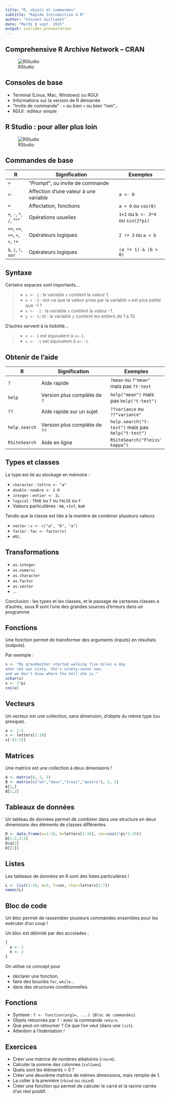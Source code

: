 ```yaml
---
title: "R, objets et commandes"
subtitle: "Rapide Introduction à R"
author: "Vincent Guillemot"
date: "Mardi 8 sept. 2015"
output: ioslides_presentation
---
```



## Comprehensive R Archive Network -- CRAN

![RStudio](../images/logo_R.png)

## Consoles de base

* Terminal (Linux, Mac, Windows) ou RGUI
* Informations sur la version de R démarrée
* "Invite de commande" : `>` ou bien `+` ou bien "rien"...
* RGUI : éditeur simple

## R Studio : pour aller plus loin

![RStudio](../images/RStudio-Ball.png)

## Commandes de base

\tiny

  R | Signification | Exemples
--- | ------------- | -------
`>` | "_Prompt_", ou invite de commande      |
`<-`| Affection d'une valeur à une variable     | `a <- 0`
`=` | Affectation,  fonctions | `a = 0` ou `cos(0)`
`+`, `-`, `*`, `/`, "^" | Opérations usuelles | `1+1` ou `b <- 3*4` ou `sin(2*pi)`
`==`, `<=`, `>=`, `<`, `>`, `!=`| Opérateurs logiques |  `2 != 3` ou `a < b`
`&`, `|`, `!`, `xor`| Opérateurs logiques |  `(a != 1) & (b > 0)`

## Syntaxe {.build}

Certains espaces sont importants...

> - `x <- 1` : la variable `x` contient la valeur 1.
> - `x < -1` : est-ce que la valeur prise par la variable `x` est plus petite que -1 ?
> - `x <- -1` : la variable `x` contient la valeur -1.
> - `y <- 1:10` : la variable `y` contient les entiers de 1 à 10.

D'autres servent à la lisibilité...

> - `x <- 1` est équivalent à `x<-1`.
> - `x <- -1` est équivalent à `x<--1`.

## Obtenir de l'aide

  R | Signification | Exemples
--- | ------------- | -------
`?` | Aide rapide   | `?mean` ou `?"mean"` mais pas `?t-test`
`help` | Version plus complète de `?` | `help("mean")` mais pas `help("t-test")`
`??` | Aide rapide  sur un sujet | `??variance` ou `??"variance"`
`help.search` | Version plus complète de `??` | `help.search("t-test")` mais pas `help("t-test")`
`RSiteSearch` | Aide en ligne | `RSiteSearch("Fleiss' kappa")`

## Types et classes

Le type est lié au stockage en mémoire :

* `character` : `lettre <- "a"`
* `double` : `nombre <- 2.0`
* `integer` : `entier <- 1L`
* `logical` : `TRUE` ou `T` ou `FALSE` ou `F`
* Valeurs particulières : `NA`, `+Inf`, `NaN`

Tandis que la classe est liée à la manière de *combiner* plusieurs valeurs

* `vector` : `v <- c("a", "b", "a")`
* `factor` : `fac <- factor(v)`
* etc.

## Transformations

* `as.integer`
* `as.numeric`
* `as.character`
* `as.factor`
* `as.vector`
* ...

Conclusion : les types et les classes, et le passage de certaines classes à d'autres, sous R sont l'une des grandes sources d'erreurs dans un programme

## Fonctions

Une fonction permet de transformer des arguments (inputs) en résultats (outputs).

Par exemple :
```r
s <- "My grandmother started walking five miles a day 
when she was sixty. She's ninety-seven now, 
and we don't know where the hell she is."
nchar(s)
x <- 2*pi
cos(x)
```

## Vecteurs

Un vecteur est une collection, sans dimension, d'objets du même type (ou presque).

```r
a <- 1:5
x <- letters[1:10]
x[-(2:3)]
```

## Matrices

Une matrice est une collection à deux dimensions !

```r
A <- matrix(0, 2, 2)
B <- matrix(c("un","deux","trois","quatre"), 2, 2)
A[1,]
B[2,2]
```

## Tableaux de données

Un tableau de données permet de combiner dans une structure en deux dimensions des éléments de classes différentes.

```r
D <- data.frame(a=1:10, b=letters[1:10], cos=cos(2*pi*1:10))
D[1:2,2:3]
D$a[3]
D[[1]]
```

## Listes

Les tableaux de données en R sont des listes particulières !

```r
L <- list(1:10, b=3, f=cos, char=letters[5:7])
names(L)
```

## Bloc de code

Un _bloc_ permet de rassembler plusieurs commandes ensembles pour les exécuter d'un coup !

Un bloc est délimité par des accolades :

```r
{
  a <- 1
  b <- 2
}
```

On utilise ce concept pour

 * déclarer une fonction,
 * faire des boucles `for`, `while`...
 * dans des structures conditionnelles.

## Fonctions

 * Syntaxe : `f <- function(arg1=, ...) {Bloc de commandes}`.
 * Objets retournés par `f` : avec la commande `return`. 
 * Que peut-on retourner ? Ce que l'on veut (dans une `list`).
 * Attention à l'indentation !

## Exercices

* Créer une matrice de nombres aléatoires (`rnorm`).
* Calculer la somme des colonnes (`colSums`).
* Quels sont les éléments > 0 ?
* Créer une deuxième matrice de mêmes dimensions, mais remplie de 1.
* La coller à la première (`rbind` ou `cbind`)
* Créer une fonction qui permet de calculer le carré et la racine carrée d'un réel positif.
